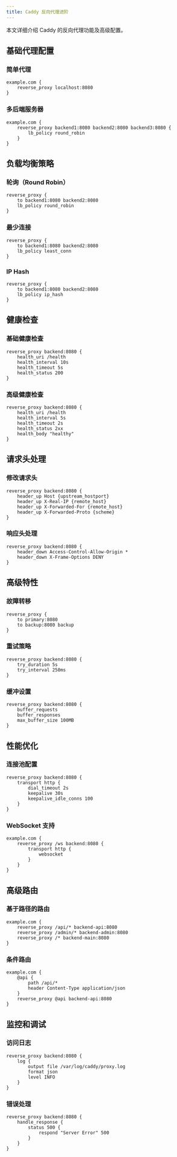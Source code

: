 ```yaml
---
title: Caddy 反向代理进阶
---
```


本文详细介绍 Caddy 的反向代理功能及高级配置。

## 基础代理配置

### 简单代理

```text
example.com {
    reverse_proxy localhost:8080
}
```

### 多后端服务器

```text
example.com {
    reverse_proxy backend1:8080 backend2:8080 backend3:8080 {
        lb_policy round_robin
    }
}
```

## 负载均衡策略

### 轮询（Round Robin）

```text
reverse_proxy {
    to backend1:8080 backend2:8080
    lb_policy round_robin
}
```

### 最少连接

```text
reverse_proxy {
    to backend1:8080 backend2:8080
    lb_policy least_conn
}
```

### IP Hash

```text
reverse_proxy {
    to backend1:8080 backend2:8080
    lb_policy ip_hash
}
```

## 健康检查

### 基础健康检查

```text
reverse_proxy backend:8080 {
    health_uri /health
    health_interval 10s
    health_timeout 5s
    health_status 200
}
```

### 高级健康检查

```text
reverse_proxy backend:8080 {
    health_uri /health
    health_interval 5s
    health_timeout 2s
    health_status 2xx
    health_body "healthy"
}
```

## 请求头处理

### 修改请求头

```text
reverse_proxy backend:8080 {
    header_up Host {upstream_hostport}
    header_up X-Real-IP {remote_host}
    header_up X-Forwarded-For {remote_host}
    header_up X-Forwarded-Proto {scheme}
}
```

### 响应头处理

```text
reverse_proxy backend:8080 {
    header_down Access-Control-Allow-Origin *
    header_down X-Frame-Options DENY
}
```

## 高级特性

### 故障转移

```text
reverse_proxy {
    to primary:8080
    to backup:8080 backup
}
```

### 重试策略

```text
reverse_proxy backend:8080 {
    try_duration 5s
    try_interval 250ms
}
```

### 缓冲设置

```text
reverse_proxy backend:8080 {
    buffer_requests
    buffer_responses
    max_buffer_size 100MB
}
```

## 性能优化

### 连接池配置

```text
reverse_proxy backend:8080 {
    transport http {
        dial_timeout 2s
        keepalive 30s
        keepalive_idle_conns 100
    }
}
```

### WebSocket 支持

```text
example.com {
    reverse_proxy /ws backend:8080 {
        transport http {
            websocket
        }
    }
}
```

## 高级路由

### 基于路径的路由

```text
example.com {
    reverse_proxy /api/* backend-api:8080
    reverse_proxy /admin/* backend-admin:8080
    reverse_proxy /* backend-main:8080
}
```

### 条件路由

```text
example.com {
    @api {
        path /api/*
        header Content-Type application/json
    }
    reverse_proxy @api backend-api:8080
}
```

## 监控和调试

### 访问日志

```text
reverse_proxy backend:8080 {
    log {
        output file /var/log/caddy/proxy.log
        format json
        level INFO
    }
}
```

### 错误处理

```text
reverse_proxy backend:8080 {
    handle_response {
        status 500 {
            respond "Server Error" 500
        }
    }
} 